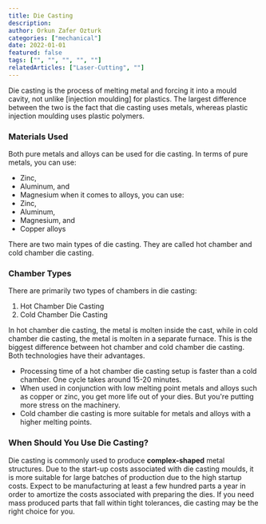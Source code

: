 ```yaml
---
title: Die Casting
description:
author: Orkun Zafer Ozturk
categories: ["mechanical"]
date: 2022-01-01
featured: false
tags: ["", "", "", "", ""]
relatedArticles: ["Laser-Cutting", ""]
---
```

Die casting is the process of melting metal and forcing it into a mould cavity, not unlike [injection moulding] for plastics. The largest difference between the two is the fact that die casting uses metals, whereas plastic injection moulding uses plastic polymers.

### Materials Used

Both pure metals and alloys can be used for die casting. In terms of pure metals, you can use:

- Zinc,
- Aluminum, and
- Magnesium
  when it comes to alloys, you can use:
- Zinc,
- Aluminum,
- Magnesium, and
- Copper alloys

There are two main types of die casting. They are called hot chamber and cold chamber die casting.

### Chamber Types

There are primarily two types of chambers in die casting:

1. Hot Chamber Die Casting
2. Cold Chamber Die Casting

In hot chamber die casting, the metal is molten inside the cast, while in cold chamber die casting, the metal is molten in a separate furnace. This is the biggest difference between hot chamber and cold chamber die casting. Both technologies have their advantages.

- Processing time of a hot chamber die casting setup is faster than a cold chamber. One cycle takes around 15-20 minutes.
- When used in conjunction with low melting point metals and alloys such as copper or zinc, you get more life out of your dies. But you're putting more stress on the machinery.
- Cold chamber die casting is more suitable for metals and alloys with a higher melting points.

### When Should You Use Die Casting?

Die casting is commonly used to produce **complex-shaped** metal structures. Due to the start-up costs associated with die casting moulds, it is more suitable for large batches of production due to the high startup costs. Expect to be manufacturing at least a few hundred parts a year in order to amortize the costs associated with preparing the dies. If you need mass produced parts that fall within tight tolerances, die casting may be the right choice for you.